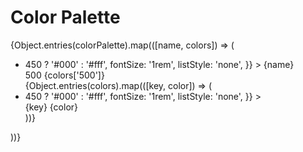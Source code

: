 
<Meta title="Foundation/Color Palette" />

# Color Palette

<div style={{ display: 'flex', flexWrap: 'wrap', gap: '1.5rem' }}>
  {Object.entries(colorPalette).map(([name, colors]) => (
    <ul style={{ width: '12rem', margin: '0', padding: '0' }}>
      <li
        style={{
          marginBottom: '0.5rem',
          padding: '1rem',
          lineHeight: '100%',
          backgroundColor: colors['500'],
          color: getRgbSum(colors['500']) > 450 ? '#000' : '#fff',
          fontSize: '1rem',
          listStyle: 'none',
        }}
      >
        {name}
        <div
          style={{
            display: 'flex',
            justifyContent: 'space-between',
            marginTop: '1rem',
          }}
        >
          <span>500</span>
          <span>{colors['500']}</span>
        </div>
      </li>
      {Object.entries(colors).map(([key, color]) => (
        <li
          style={{
            margin: key === 'A100' ? '0.25rem 0 0 0' : '0',
            padding: '1rem',
            lineHeight: '100%',
            backgroundColor: color,
            color: getRgbSum(color) > 450 ? '#000' : '#fff',
            fontSize: '1rem',
            listStyle: 'none',
          }}
        >
          <div style={{ display: 'flex', justifyContent: 'space-between' }}>
            <span>{key}</span>
            <span>{color}</span>
          </div>
        </li>
      ))}
    </ul>
  ))}
</div>
